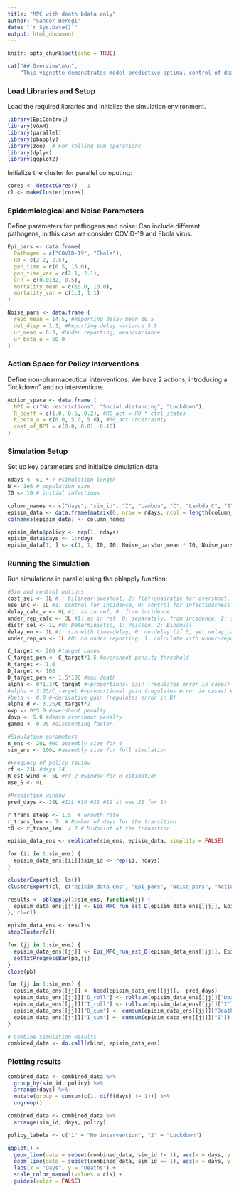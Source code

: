 ```yaml
---
title: "MPC with death bdata only"
author: "Sandor Beregi"
date: "`r Sys.Date()`"
output: html_document
---
```


```r
knitr::opts_chunk$set(echo = TRUE)
```

```r
cat("## Overview\n\n",
    "This vignette demonstrates model predictive optimal control of deaths for COVID-19 based on death data only \n\n")
```

### Load Libraries and Setup

Load the required libraries and initialize the simulation environment.

```r
library(EpiControl)
library(VGAM)
library(parallel)
library(pbapply)
library(zoo)  # For rolling sum operations
library(dplyr)
library(ggplot2)
```

Initialize the cluster for parallel computing:

```r
cores <- detectCores() - 1
cl <- makeCluster(cores)
```

### Epidemiological and Noise Parameters

Define parameters for pathogens and noise: Can include different pathogens, in this case we consider COVID-19 and Ebola virus.

```r
Epi_pars <- data.frame(
  Pathogen = c("COVID-19", "Ebola"),
  R0 = c(2.2, 2.5),
  gen_time = c(6.5, 15.0),
  gen_time_var = c(2.1, 2.1),
  CFR = c(0.0132, 0.5),
  mortality_mean = c(10.0, 10.0),
  mortality_var = c(1.1, 1.1)
)

Noise_pars <- data.frame (
  repd_mean = 14.5, #Reporting delay mean 10.5
  del_disp = 1.1, #Reporting delay variance 5.0
  ur_mean = 0.3, #Under reporting, mean/variance
  ur_beta_a = 50.0
)
```

### Action Space for Policy Interventions

Define non-pharmaceutical interventions: We have 2 actions, introducing a "lockdown" and no interventions.

```r
Action_space <- data.frame (
  NPI = c("No restrictions", "Social distancing", "Lockdown"),
  R_coeff = c(1.0, 0.5, 0.2), #R0_act = R0 * ctrl_states
  R_beta_a = c(0.0, 5.0, 5.0), #R0_act uncertainty
  cost_of_NPI = c(0.0, 0.01, 0.15)
)
```

### Simulation Setup

Set up key parameters and initialize simulation data:

```r
ndays <- 61 * 7 #simulation length
N <- 1e6 # population size
I0 <- 10 # initial infections

column_names <- c("days", "sim_id", "I", "Lambda", "C", "Lambda_C", "S", "Deaths", "Re", "Rew", "Rest", "R0est", "policy", "R_coeff")
episim_data <- data.frame(matrix(0, nrow = ndays, ncol = length(column_names)))
colnames(episim_data) <- column_names

episim_data$policy <- rep(1, ndays)
episim_data$days <- 1:ndays
episim_data[1, ] <- c(1, 1, I0, I0, Noise_pars$ur_mean * I0, Noise_pars$ur_mean * I0, N - I0, 0, Epi_pars[1, "R0"], Epi_pars[1, "R0"], 1, 1, 1, 1)
```

### Running the Simulation

Run simulations in parallel using the pblapply function:

```r

#Sim and control options
cost_sel <- 1L # : bilinear+oveshoot, 2: flat+quadratic for overshoot, 3: ReLu + Overshoot
use_inc <- 1L #1: control for incidence, 0: control for infectiousness
delay_calc_v <- 0L #1: as in ref, 0: from incidence
under_rep_calc <- 3L #1: as in ref, 0: separately, from incidence, 2: same, but using a beta distribution for rho
distr_sel <- 1L #0: Deterministic, 1: Poisson, 2: Binomial
delay_on <- 1L #1: sim with time-delay, 0: no-delay (if 0, set delay_calc_v = 0)
under_rep_on <- 1L #0: no under reporting, 1: calculate with under-reporting

C_target <- 200 #target cases
C_target_pen <- C_target*1.5 #overshoot penalty threshold
R_target <- 1.0
D_target <- 100
D_target_pen <- 1.5*100 #max death
alpha <- 0*1.3/C_target #~proportional gain (regulates error in cases) covid
#alpha = 3.25/C_target #~proportional gain (regulates error in cases) ebola
#beta <- 0.0 #~derivative gain (regulates error in R)
alpha_d <- 3.25/C_target*2
ovp <- 0*5.0 #overshoot penalty
dovp <- 5.0 #death overshoot penalty
gamma <- 0.95 #discounting factor

#Simulation parameters
n_ens <- 20L #MC assembly size for 4
sim_ens <- 100L #assembly size for full simulation

#Frequecy of policy review
rf <- 21L #days 14
R_est_wind <- 5L #rf-2 #window for R estimation
use_S <- 0L

#Prediction window
pred_days <- 28L #12L #14 #21 #12 it was 21 for 14

r_trans_steep <- 1.5  # Growth rate
r_trans_len <- 7  # Number of days for the transition
t0 <- r_trans_len  / 2 # Midpoint of the transition

episim_data_ens <- replicate(sim_ens, episim_data, simplify = FALSE)

for (ii in 1:sim_ens) {
  episim_data_ens[[ii]]$sim_id <- rep(ii, ndays)
}

clusterExport(cl, ls())
clusterExport(cl, c("episim_data_ens", "Epi_pars", "Noise_pars", "Action_space", "logistic_function", "Epi_MPC_run_est_D", "Epi_pred_est_D", "ndays"))

results <- pblapply(1:sim_ens, function(jj) {
  episim_data_ens[[jj]] <- Epi_MPC_run_est_D(episim_data_ens[[jj]], Epi_pars, Noise_pars, Action_space, pred_days = pred_days, start_day = 1, n_ens = n_ens, ndays = nrow(episim_data), R_est_wind = R_est_wind, pathogen = 2, susceptibles = 0, delay = 0, ur = 0, r_dir = 0, N = N)
}, cl=cl)

episim_data_ens <- results
stopCluster(cl)

for (jj in 1:sim_ens) {
  episim_data_ens[[jj]] <- Epi_MPC_run_est_D(episim_data_ens[[jj]], Epi_pars, Noise_pars, Action_space, pred_days = pred_days, n_ens = n_ens, ndays = nrow(episim_data), R_est_wind = R_est_wind, pathogen = 1, susceptibles = 0, delay = 0, ur = 0, r_dir = 0, N = N)
  setTxtProgressBar(pb,jj)
}
close(pb)

for (jj in 1:sim_ens) {
  episim_data_ens[[jj]] <- head(episim_data_ens[[jj]], -pred_days)
  episim_data_ens[[jj]]["D_roll"] <- rollsum(episim_data_ens[[jj]]["Deaths"], 7, fill = NA)
  episim_data_ens[[jj]]["I_roll"] <- rollsum(episim_data_ens[[jj]]["I"], 7, fill = NA)
  episim_data_ens[[jj]]["D_cum"] <- cumsum(episim_data_ens[[jj]]["Deaths"])
  episim_data_ens[[jj]]["I_cum"] <- cumsum(episim_data_ens[[jj]]["I"])
}

# Combine Simulation Results
combined_data <- do.call(rbind, episim_data_ens)
```

### Plotting results

```r

combined_data <- combined_data %>%
  group_by(sim_id, policy) %>%
  arrange(days) %>%
  mutate(group = cumsum(c(1, diff(days) != 1))) %>%
  ungroup()

combined_data <- combined_data %>%
  arrange(sim_id, days, policy)

policy_labels <- c("1" = "No intervention", "2" = "Lockdown")

ggplot() +
  geom_line(data = subset(combined_data, sim_id != 1), aes(x = days, y = Deaths, color = as.factor(sim_id)), alpha = 0.3) +
  geom_line(data = subset(combined_data, sim_id == 1), aes(x = days, y = Deaths), color = "darkred", alpha = 1.0) +
  labs(x = "Days", y = "Deaths") +
  scale_color_manual(values = cls) +
  guides(color = FALSE)
```
